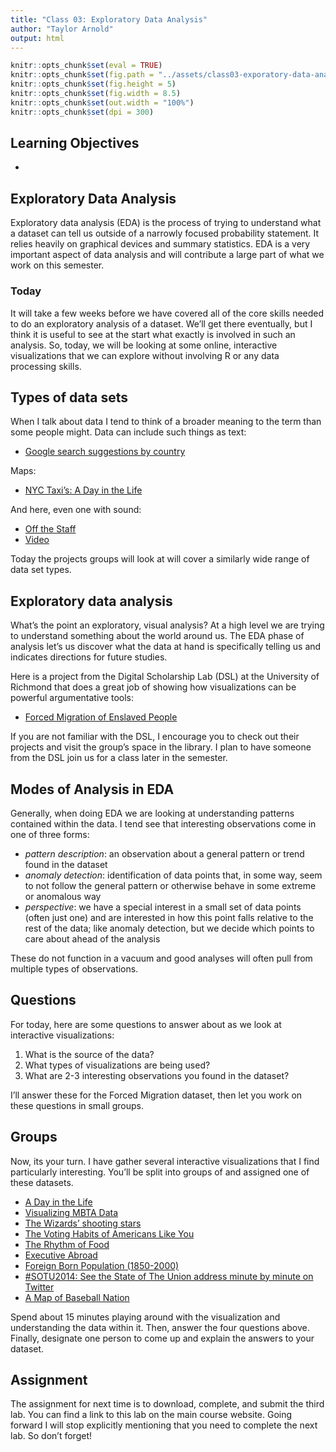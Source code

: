 ```yaml
---
title: "Class 03: Exploratory Data Analysis"
author: "Taylor Arnold"
output: html
---
```


```r
knitr::opts_chunk$set(eval = TRUE)
knitr::opts_chunk$set(fig.path = "../assets/class03-exporatory-data-analysis/")
knitr::opts_chunk$set(fig.height = 5)
knitr::opts_chunk$set(fig.width = 8.5)
knitr::opts_chunk$set(out.width = "100%")
knitr::opts_chunk$set(dpi = 300)
```

## Learning Objectives

- 

## Exploratory Data Analysis

Exploratory data analysis (EDA) is the process of trying to
understand what a dataset can tell us outside of a narrowly focused
probability statement. It relies heavily on graphical devices and summary
statistics. EDA is a very important aspect of data analysis and will
contribute a large part of what we work on this semester.

### Today

It will take a few weeks before we have covered all of the core
skills needed to do an exploratory analysis of a dataset. We'll get
there eventually, but I think it is useful to see at the start what
exactly is involved in such an analysis. So, today, we will be
looking at some online, interactive visualizations that we can
explore without involving R or any data processing skills.

## Types of data sets

When I talk about data I tend to think of a broader meaning to the
term than some people might. Data can include such things as text:

- [Google search suggestions by country](https://noahveltman.com/suggest/)

Maps:

- [NYC Taxi's: A Day in the Life](http://chriswhong.github.io/nyctaxi/)

And here, even one with sound:

- [Off the Staff](https://www.c82.net/offthestaff/)
- [Video](https://www.youtube.com/watch?list=PLw6QMmIiPBlU_dElMDoJn4RUBvpp_bUwi&v=DxkpN4PUOzA)

Today the projects groups will look at will cover a similarly wide range of
data set types.

## Exploratory data analysis

What's the point an exploratory, visual analysis? At a high level we are
trying to understand something about the world around us. The EDA phase of
analysis let's us discover what the data at hand is specifically telling us
and indicates directions for future studies.

Here is a project from the Digital Scholarship Lab (DSL) at the University of
Richmond that does a great job of showing how visualizations can be powerful
argumentative tools:

- [Forced Migration of Enslaved People](https://dsl.richmond.edu/panorama/forcedmigration/)

If you are not familiar with the DSL, I encourage you to check out their
projects and visit the group's space in the library. I plan to have
someone from the DSL join us for a class later in the semester.

## Modes of Analysis in EDA

Generally, when doing EDA we are looking at understanding patterns
contained within the data. I tend see that interesting observations
come in one of three forms:

- *pattern description*: an observation about a general pattern
or trend found in the dataset
- *anomaly detection*: identification of data points that, in some
way, seem to not follow the general pattern or otherwise behave
in some extreme or anomalous way
- *perspective*: we have a special interest in a small set of data
points (often just one) and are interested in how this point falls
relative to the rest of the data; like anomaly detection, but we
decide which points to care about ahead of the analysis

These do not function in a vacuum and good analyses will often pull
from multiple types of observations.

## Questions

For today, here are some questions to answer about as we look at interactive
visualizations:

1. What is the source of the data?
2. What types of visualizations are being used?
3. What are 2-3 interesting observations you found in the dataset?

I'll answer these for the Forced Migration dataset, then let you work on these
questions in small groups.

## Groups

Now, its your turn. I have gather several interactive visualizations
that I find particularly interesting. You'll be split into groups of
and assigned one of these datasets.

- [A Day in the Life](http://flowingdata.com/2015/12/15/a-day-in-the-life-of-americans/)
- [Visualizing MBTA Data](http://mbtaviz.github.io/)
- [The Wizards’ shooting stars](http://www.washingtonpost.com/wp-srv/special/sports/wizards-shooting-stars/)
- [The Voting Habits of Americans Like You](https://www.nytimes.com/interactive/2016/06/10/upshot/voting-habits.html)
- [The Rhythm of Food](http://rhythm-of-food.net/#explore)
- [Executive Abroad](https://dsl.richmond.edu/panorama/executiveabroad/)
- [Foreign Born Population (1850-2000)](https://dsl.richmond.edu/panorama/foreignborn/)
- [#SOTU2014: See the State of The Union address minute by minute on Twitter](http://twitter.github.io/interactive/sotu2014/#p1)
- [A Map of Baseball Nation](https://www.nytimes.com/interactive/2014/04/24/upshot/facebook-baseball-map.html)

Spend about 15 minutes playing around with the visualization and
understanding the data within it. Then, answer the four questions above.
Finally, designate one person to come up and explain the answers to your
dataset.

## Assignment

The assignment for next time is to download, complete, and submit the third
lab. You can find a link to this lab on the main course website. Going forward
I will stop explicitly mentioning that you need to complete the next lab. So
don't forget!

